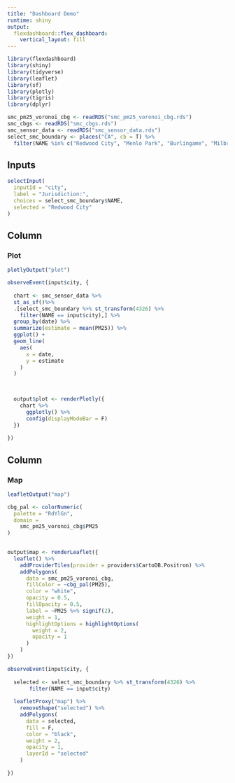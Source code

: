 ```yaml
---
title: "Dashboard Demo"
runtime: shiny
output: 
  flexdashboard::flex_dashboard:
    vertical_layout: fill
---
```


```r
library(flexdashboard)
library(shiny)
library(tidyverse)
library(leaflet)
library(sf)
library(plotly)
library(tigris)
library(dplyr)

smc_pm25_voronoi_cbg <- readRDS("smc_pm25_voronoi_cbg.rds")
smc_cbgs <- readRDS("smc_cbgs.rds")
smc_sensor_data <- readRDS("smc_sensor_data.rds")
select_smc_boundary <- places("CA", cb = T) %>% 
  filter(NAME %in% c("Redwood City", "Menlo Park", "Burlingame", "Milbrae", "San Bruno", "San Carlos", "San Mateo"))

```

Inputs {.sidebar}
-------------------------------------

```r
selectInput(
  inputId = "city", 
  label = "Jurisdiction:",
  choices = select_smc_boundary$NAME, 
  selected = "Redwood City"
)
```

Column
-------------------------------------

### Plot

```r
plotlyOutput("plot")
```

```r
observeEvent(input$city, {
  
  chart <- smc_sensor_data %>% 
  st_as_sf()%>%
  .[select_smc_boundary %>% st_transform(4326) %>%
    filter(NAME == input$city),] %>%
  group_by(date) %>%
  summarize(estimate = mean(PM25)) %>%
  ggplot() +
  geom_line(
    aes(
      x = date,
      y = estimate
    )
  )


  
  output$plot <- renderPlotly({
    chart %>% 
      ggplotly() %>% 
      config(displayModeBar = F)
  })
  
})
```

Column
-------------------------------------

### Map

```r
leafletOutput("map")
```

```r
cbg_pal <- colorNumeric(
  palette = "RdYlGn",
  domain = 
    smc_pm25_voronoi_cbg$PM25
)
  

output$map <- renderLeaflet({
  leaflet() %>% 
    addProviderTiles(provider = providers$CartoDB.Positron) %>% 
    addPolygons(
      data = smc_pm25_voronoi_cbg,
      fillColor = ~cbg_pal(PM25),
      color = "white",
      opacity = 0.5,
      fillOpacity = 0.5,
      label = ~PM25 %>% signif(2),
      weight = 1,
      highlightOptions = highlightOptions(
        weight = 2,
        opacity = 1
      )
    )
})

```


```r

observeEvent(input$city, {
  
  selected <- select_smc_boundary %>% st_transform(4326) %>%
       filter(NAME == input$city)
  
  leafletProxy("map") %>% 
    removeShape("selected") %>% 
    addPolygons(
      data = selected,
      fill = F,
      color = "black",
      weight = 2,
      opacity = 1,
      layerId = "selected"
    )
  
})
```